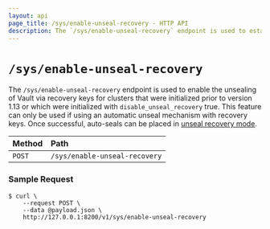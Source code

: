 ```yaml
---
layout: api
page_title: /sys/enable-unseal-recovery - HTTP API
description: The `/sys/enable-unseal-recovery` endpoint is used to establish unseal with recovery keys.
---
```


# `/sys/enable-unseal-recovery`

The `/sys/enable-unseal-recovery` endpoint is used to enable the unsealing of
Vault via recovery keys for clusters that were initialized prior to version 1.13
or which were initialized with `disable_unseal_recovery` true.
This feature can only be used if using an automatic unseal mechanism with recovery
keys.  Once successful, auto-seals can be placed in 
[unseal recovery mode](/docs/concepts/seal#unseal-recovery-mode).


| Method | Path                         |
| :----- | :--------------------------- |
| `POST` | `/sys/enable-unseal-recovery`  |


### Sample Request

```shell-session
$ curl \
    --request POST \
    --data @payload.json \
    http://127.0.0.1:8200/v1/sys/enable-unseal-recovery
```
